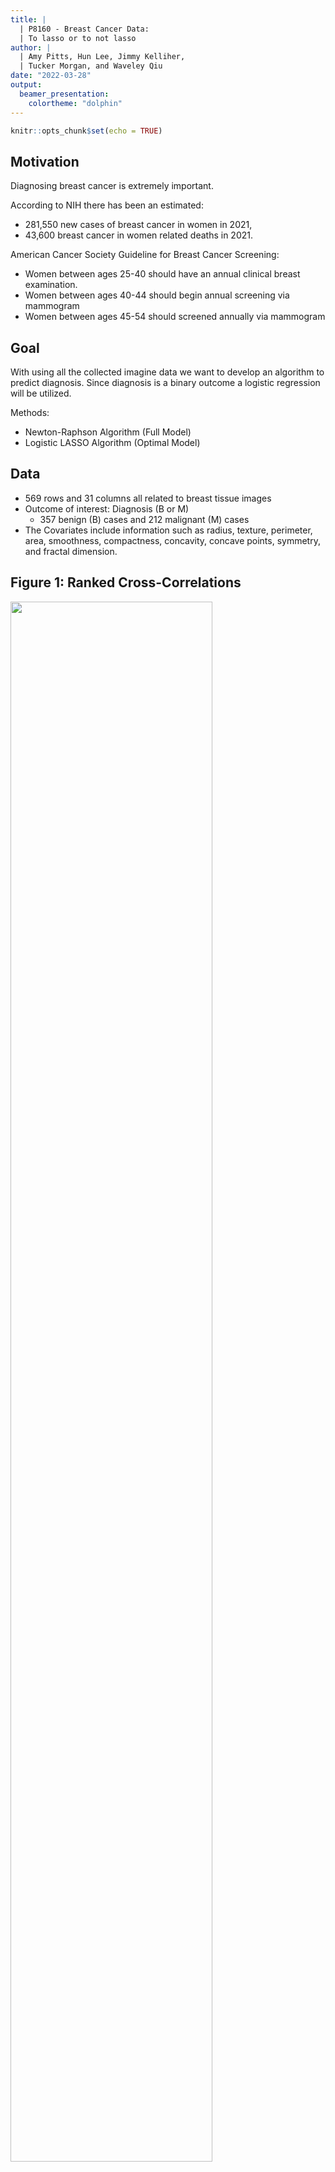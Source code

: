 ```yaml
---
title: |
  | P8160 - Breast Cancer Data:
  | To lasso or to not lasso
author: |
  | Amy Pitts, Hun Lee, Jimmy Kelliher,
  | Tucker Morgan, and Waveley Qiu
date: "2022-03-28"
output:
  beamer_presentation:
    colortheme: "dolphin"
---
```


```r
knitr::opts_chunk$set(echo = TRUE)
```

## Motivation
Diagnosing breast cancer is extremely important. 

According to NIH there has been an estimated: 

- 281,550 new cases of breast cancer in women in 2021, 
- 43,600 breast cancer in women related deaths in 2021.

American Cancer Society Guideline for Breast Cancer Screening:

- Women between ages 25-40 should have an annual clinical breast examination.
- Women between ages 40-44 should begin annual screening via mammogram
- Women between ages 45-54 should screened annually via mammogram

<!-- Using the mammography or Ultrasonography images radiologist -->

## Goal 

With using all the collected imagine data we want to develop an algorithm to predict diagnosis. 
Since diagnosis is a binary outcome a logistic regression will be utilized. 

Methods: 

- Newton-Raphson Algorithm (Full Model)
- Logistic LASSO Algorithm (Optimal Model)


## Data 

- 569 rows and 31 columns all related to breast tissue images
- Outcome of interest: Diagnosis (B or M) 
  - 357 benign (B) cases and 212 malignant (M) cases
- The Covariates include information such as radius, texture, perimeter, area, smoothness, compactness, concavity, concave points, symmetry, and fractal dimension.


## Figure 1: Ranked Cross-Correlations

![](cor_rank_no_title.png){width=80%}

## Figure 1: Ranked Cross-Correlations

![](cor_rank_firsteq.png){width=80%}

Best Representative `radius_worst` 

## Figure 1: Ranked Cross-Correlations

![](cor_rank_secondeq.png){width=80%}

Best Representative `radius_se` 


## Table 1: Remaining Variables

![Table 1](table1.png){width=45%}

<!--Talk about test and train split -->




## Full Model (Newton-Raphson)

Consider the following log-likelihood, gradient, and hessian matrix. 
First Let
\[
\pi_i = P(Y_i=1|x_{i,1}, \dots x_{i,p})  = \frac{e^{\beta_0+\sum^{p}_{j=1}\beta_jx_{i,j}}}{1 + e^{\beta_0+\sum^{p}_{j=1}\beta_jx_{i,j}}}.
\]
**The log-likelihood:**
\[ l(\mathbf{X}| \vec{\beta}) =\sum^n_{i=1} \left[ y_i\left(\beta_0 + \sum^{p}_{j=1}\beta_jx_{i,j}  \right) - \log\left( 1 + \exp\left(\beta_0 + \sum^{p}_{j=1} \beta_jx_{i,j} \right) \right) \right]
\]
**The gradient:**
\[ \nabla l(\mathbf{X}|\vec{\beta}) = \left[  \begin{matrix} \sum^n y_i-\pi_i & \sum^n x_{i,1}(y_i-\pi_i) & \dots & \sum^n x_{i,p} (y_i-\pi_i) \end{matrix}\right]^{T}_{1 \times (p+1)} 
\]
**The hessian:** produces a matrix $(p+1 \times p+1)$
\[ 
\nabla^2 l(\mathbf{X}|\vec{\beta}) = - \sum^n_{i=1} \begin{pmatrix} 1 \\ X \end{pmatrix} \begin{pmatrix} 1 & X \end{pmatrix} \pi_i (1-\pi_i)
\]

<!--likelihood function:
\[ L(\mathbf{X}| \mathbf{\beta}) = \prod^n_{i=1} \left[ \pi_i^{y_i}(1-\pi_i)^{1-y_i} \right]
\] -->
<!--
\[ l(\mathbf{X}| \vec{\beta}) =\sum^n_{i=1} \left[ y_i\left(\beta_0 + \sum^{20}_{j=1}\beta_jx_{i,j}  \right) + \log( 1 - pi_i)  \right) \right]
\]-->

<!--
\begin{align*}
 \nabla^2 l(\mathbf{X}|\vec{\beta}) &= - \sum^n_{i=1} \begin{pmatrix} 1 \\ X \end{pmatrix} \begin{pmatrix} 1 & X \end{pmatrix} \pi_i (1-\pi_i) \\
 &= - \begin{pmatrix} 1 & X \end{pmatrix} diag( \pi_i (1-\pi_i)) \begin{pmatrix} 1 \\ X \end{pmatrix}
\end{align*}
-->


## Optimal Model (Logistic LASSO)


__Lemma 1.__ Consider the optimization problem
  \[ \min_{x \in \mathbb{R}}  \left\{ \frac{1}{2}(x - b)^2 + c|x| \right\} \]
for $b \in\mathbb{R}$ and $c \in \mathbb{R}_{++}$. It follows that the minimizer is given by
  \[ \hat{x} = S(b, c), \]
where $S$ is the soft-thresholding operator.

__Lemma 2.__ Consider the optimization problem
  \[ \min_{\beta_k \in \mathbb{R}} \left\{ \frac{1}{2n} \sum_{i = 1}^n w_i \left(z_i - \sum_{j = 1}^p \beta_j x_{ij} \right)^2 \right\} \]
for some $k \in \{ 1, \ldots, p \}$. It follows that the minimizer is given by
  \[ \hat{\beta}_k = \left( \sum_{i = 1}^n w_i x_{ik}^2 \right)^{-1} \sum_{i = 1}^n w_i x_{ik} \left(z_i - \sum_{j \neq k} \beta_j x_{ij} \right). \]




## Optimal Model (Logistic LASSO)

__Lemma 3.__ With $\hat{\beta}_k$ defined as above,
\begin{align*}
\min_{\beta_k \in \mathbb{R}}& \left\{ \frac{1}{2n} \sum_{i = 1}^n w_i \left(z_i - \sum_{j = 1}^p \beta_j x_{ij} \right)^2 + \lambda \sum_{j = 1}^p |\beta_j| \right\} \\
  &= \min_{\beta_k \in \mathbb{R}} \left\{ \frac{1}{2}(\beta_k - \hat{\beta}_k)^2 + \left( \frac{1}{n} \sum_{i = 1}^n w_i x_{ik}^2 \right)^{-1} \lambda |\beta_k| \right\}.
\end{align*}

<!--__Proposition.__--> By Lemma 1 and Lemma 3,
\begin{align*}
 \underset{\beta_k \in \mathbb{R}}{\arg \min} & \left\{ \frac{1}{2n} \sum_{i = 1}^n w_i \left(z_i - \sum_{j = 1}^p \beta_j x_{ij} \right)^2 + \lambda \sum_{j = 1}^p |\beta_j| \right\} \\
  &= S \left(\hat{\beta}_k, \left( \frac{1}{n} \sum_{i = 1}^n w_i x_{ik}^2 \right)^{-1} \lambda \right) 
 \end{align*} 

## Figure 2: 5-fold Cross Validation 
![](cv_vis.png){width=105%}

## Cross Validation Results 

Best $\lambda$ using AUC

## LASSO Coefficients

Best $\lambda$ using beta plot


## Coefficients Comparison 


## AUC 


## Discussion 

- Goal is accurately classify every patient
- Balancing Sensitivity vs. Specificity. 
  - In first screening cases want to catch every case. Maximize Sensitivity.  
  
  
  
  

## Resources 

Cancer Stat Facts: Female Breast Cancer.  \textit{National Cancer Institute - NIH}   https://seer.cancer.gov/statfacts/html/breast.html 

American Cancer Society. (2019). Breast cancer facts & figures 2019–2020. Am Cancer Soc, 1-44.

